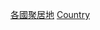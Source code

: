 {{Wikipedia category|hidden=yes|container=yes}}
{{Eponymous category}}
[[Category:各國聚居地|]]
[[Category:以聚居地命名的分類|Country]]